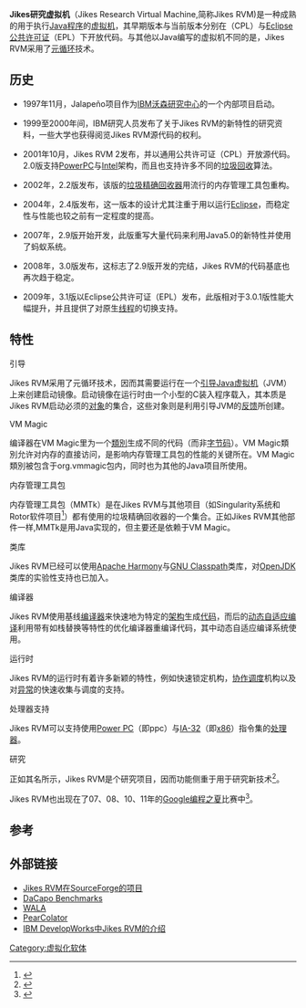 {{NoteTA|G1=IT}}
{{expand|time=2011-10-23T01:59:55+00:00}}
{{Infobox software
| name                   = Jikes研究虚拟机
| logo                   =
| screenshot             =
| caption                =
| developer              = [http://jikesrvm.org/Project+Organization Jikes RVM Project Organization]
| status                 = 活跃
| latest release version = 3.1.3
| latest release date    = {{start date and age|2013|02|12}}
| latest preview version =
| latest preview date    =
| operating system       = [[类Unix系统|类Unix系统]]
| programming language   = [[Java|Java]]
| genre                  = [[Java虚拟机|Java虚拟机]]
| license                = Eclipse公共许可证
| website                = {{URL|jikesrvm.org}}
}}
'''Jikes研究虚拟机'''（Jikes Research Virtual Machine,简称Jikes RVM)是一种成熟的用于执行[[Java|Java]][[程序|程序]]的[[虚拟机|虚拟机]]，其早期版本与当前版本分别在{{Tsl|en|Common Public License|通用公共许可证}}（CPL）与[[Eclipse公共许可证|Eclipse公共许可证]]（EPL）下开放代码。与其他以Java编写的虚拟机不同的是，Jikes RVM采用了[[元循环求值器|元循环]]技术。

==历史==

*1997年11月，Jalapeño项目作为[[IBM研究院|IBM沃森研究中心]]的一个内部项目启动。

*1999至2000年间，IBM研究人员发布了关于Jikes RVM的新特性的研究资料，一些大学也获得阅览Jikes RVM源代码的权利。

*2001年10月，Jikes RVM 2发布，并以通用公共许可证（CPL）开放源代码。2.0版支持[[PowerPC|PowerPC]]与[[Intel|Intel]]架构，而且也支持许多不同的[[垃圾回收_(计算机科学)|垃圾回收]]算法。

*2002年，2.2版发布，该版的[[垃圾回收_(計算機科學)|垃圾精确回收器]]用流行的内存管理工具包重构。

*2004年，2.4版发布，这一版本的设计尤其注重于用以运行[[Eclipse|Eclipse]]，而稳定性与性能也较之前有一定程度的提高。

*2007年，2.9版开始开发，此版重写大量代码来利用Java5.0的新特性并使用了蚂蚁系统。

*2008年，3.0版发布，这标志了2.9版开发的完结，Jikes RVM的代码基底也再次趋于稳定。

*2009年，3.1版以Eclipse公共许可证（EPL）发布，此版相对于3.0.1版性能大幅提升，并且提供了对原生[[线程|线程]]的切换支持。

==特性==

;引导

Jikes RVM采用了元循环技术，因而其需要运行在一个[[引导|引导]][[Java虚拟机|Java虚拟机]]（JVM）上来创建启动镜像。启动镜像在运行时由一个小型的C装入程序载入，其本质是Jikes RVM启动必须的[[对象|对象]]的集合，这些对象则是利用引导JVM的[[反馈|反馈]]所创建。

;VM Magic

编译器在VM Magic里为一个[[类_(计算机科学)|類別]]生成不同的代码（而非[[字节码|字节码]]）。VM Magic類別允许对内存的直接访问，是影响内存管理工具包的性能的关键所在。VM Magic類別被包含于org.vmmagic包内，同时也为其他的Java项目所使用。

;内存管理工具包

内存管理工具包（MMTk）是在Jikes RVM与其他项目（如Singularity系统和Rotor软件项目<ref>{{Cite web |url=http://jikesrvm.org/Project+Proposals+2009 |title=Jikes RVM Project Proposals 2009 |accessdate=2011-10-25 |archive-date=2012-04-25 |archive-url=https://web.archive.org/web/20120425091723/http://jikesrvm.org/Project+Proposals+2009 |dead-url=no }}</ref>）都有使用的垃圾精确回收器的一个集合。正如Jikes RVM其他部件一样,MMTk是用Java实现的，但主要还是依赖于VM Magic。

;类库

Jikes RVM已经可以使用[[Apache_Harmony|Apache Harmony]]与[[GNU_Classpath|GNU Classpath]]类库，对[[OpenJDK|OpenJDK]]类库的实验性支持也已加入。

;编译器

Jikes RVM使用基线[[编译器|编译器]]来快速地为特定的[[指令集架构|架构]]生成[[代码|代码]]，而后的[[动态自适应编译|动态自适应编译]]利用带有如栈替换等特性的优化编译器重编译代码，其中动态自适应编译系统使用{{Tsl|en|Cost–benefit analysis|成本-收益分析|成本-收益分析模型}}。

;运行时

Jikes RVM的运行时有着许多新颖的特性，例如快速锁定机构，[[调度|协作调度]]机构以及对[[异常处理|异常]]的快速收集与调度的支持。

;处理器支持

Jikes RVM可以支持使用[[Power_PC|Power PC]]（即ppc）与[[IA-32|IA-32]]（即[[x86|x86]]）指令集的[[处理器|处理器]]。

;研究

正如其名所示，Jikes RVM是个研究项目，因而功能侧重于用于研究新技术<ref>{{Cite web |url=http://jikesrvm.org/Publications |title="Jikes RVM research papers" |accessdate=2011-10-23 |archive-date=2011-10-02 |archive-url=https://web.archive.org/web/20111002215511/http://jikesrvm.org/Publications |dead-url=no }}</ref>。

Jikes RVM也出现在了07、08、10、11年的[[Google编程之夏|Google编程之夏]]比赛中<ref>{{Cite web |url=http://jikesrvm.org/Google+Summer+of+Code+2011 |title=Jikes RVM - Google Summer of Code 2011 |accessdate=2011-10-23 |archive-date=2011-10-02 |archive-url=https://web.archive.org/web/20111002103625/http://jikesrvm.org/Google+Summer+of+Code+2011 |dead-url=no }}</ref>。

==参考==
<references />

==外部链接==

*[http://sourceforge.net/projects/jikesrvm/ Jikes RVM在SourceForge的项目] {{Wayback|url=http://sourceforge.net/projects/jikesrvm/ |date=20200418081721 }} {{en}}
*[http://www.dacapobench.org/ DaCapo Benchmarks] {{Wayback|url=http://www.dacapobench.org/ |date=20210109213756 }} {{en}}
*[http://wala.sourceforge.net/ WALA] {{Wayback|url=http://wala.sourceforge.net/ |date=20080905212106 }} {{en}}
*[https://archive.is/20121225093413/http://pearcolator.sourceforge.net/ PearColator] {{en}}
*[http://www.ibm.com/developerworks/cn/java/jalapeno/index.html IBM DevelopWorks中Jikes RVM的介绍] {{Wayback|url=http://www.ibm.com/developerworks/cn/java/jalapeno/index.html |date=20160304085108 }} {{zh}}
{{Java_Virtual_Machine}}

[[Category:虚拟化软体|Category:虚拟化软体]]